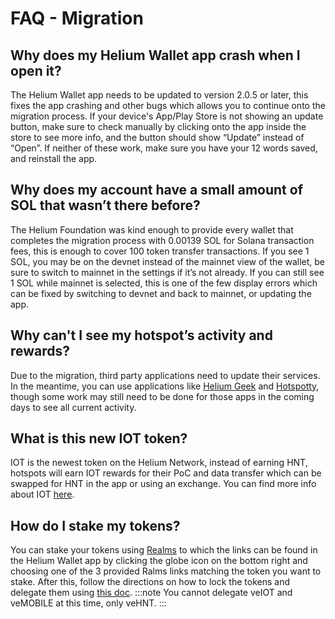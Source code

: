 # FAQ - Migration

## Why does my Helium Wallet app crash when I open it?
The Helium Wallet app needs to be updated to version 2.0.5 or later, this fixes the app crashing and other bugs which allows you to continue onto the migration process.
If your device's App/Play Store is not showing an update button, make sure to check manually by clicking onto the app inside the store to see more info, and the button should show “Update” instead of “Open”.
If neither of these work, make sure you have your 12 words saved, and reinstall the app.

## Why does my account have a small amount of SOL that wasn’t there before?
The Helium Foundation was kind enough to provide every wallet that completes the migration process with 0.00139 SOL for Solana transaction fees, this is enough to cover 100 token transfer transactions.
If you see 1 SOL, you may be on the devnet instead of the mainnet view of the wallet, be sure to switch to mainnet in the settings if it’s not already.
If you can still see 1 SOL while mainnet is selected, this is one of the few display errors which can be fixed by switching to devnet and back to mainnet, or updating the app.

## Why can't I see my hotspot’s activity and rewards?
Due to the migration, third party applications need to update their services.
In the meantime, you can use applications like [Helium Geek](https://heliumgeek.com/) and [Hotspotty](https://app.hotspotty.net/), though some work may still need to be done for those apps in the coming days to see all current activity.

## What is this new IOT token?
IOT is the newest token on the Helium Network, instead of earning HNT, hotspots will earn IOT rewards for their PoC and data transfer which can be swapped for HNT in the app or using an exchange. You can find more info about IOT [here](https://docs.helium.com/helium-tokens/iot).

## How do I stake my tokens?
You can stake your tokens using [Realms](https://realms.heliumvote.com/dao/hnt) to which the links can be found in the Helium Wallet app by clicking the globe icon on the bottom right and choosing one of the 3 provided Ralms links matching the token you want to stake. After this, follow the directions on how to lock the tokens and delegate them using [this doc](https://docs.helium.com/vote-escrow/realms/).
:::note
You cannot delegate veIOT and veMOBILE at this time, only veHNT.
:::
